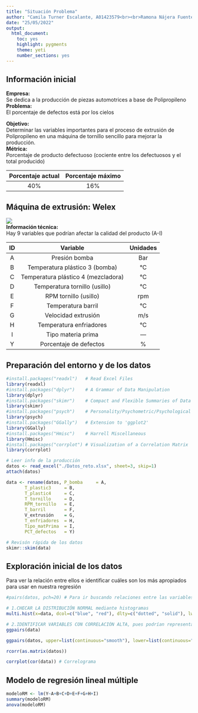 ```yaml
---
title: "Situación Problema"
author: "Camila Turner Escalante, A01423579<br><br>Ramona Nájera Fuentes, A01423596<br><br>Patricio Álvarez Hernández, A01423897<br><br>Asad Casis López, A01424665"
date: "25/05/2022"
output: 
  html_document: 
    toc: yes
    highlight: pygments
    theme: yeti
    number_sections: yes
---
```


## Información inicial
**Empresa:**
<br>Se dedica a la producción de piezas automotrices a base de Polipropileno<br>
**Problema:**
<br>El porcentaje de defectos está por los cielos<br>

**Objetivo:**
<br>Determinar las variables importantes para el proceso de extrusión de Polipropileno en una máquina de tornillo sencillo para mejorar la producción.<br>
**Métrica:**
<br>Porcentaje de producto defectuoso (cociente entre los defectuosos y el total producido)<br>

| Porcentaje actual | Porcentaje máximo |
|:-----------------:|:-----------------:|
|        40%        |        16%        |

## Máquina de extrusión: Welex
![](Diagrama_Welex.png)
<br>
**Información técnica:**
<br>Hay 9 variables que podrían afectar la calidad del producto (A-I)<br>

| ID | Variable                            | Unidades |
|:--:|:-----------------------------------:|:--------:|
| A  | Presión bomba                       |    Bar   |
| B  | Temperatura plástico 3 (bomba)      |    °C    |
| C  | Temperatura plástico 4 (mezcladora) |    °C    |
| D  | Temperatura tornillo (usillo)       |    °C    |
| E  | RPM tornillo (usillo)               |    rpm   |
| F  | Temperatura barril                  |    °C    |
| G  | Velocidad extrusión                 |    m/s   |
| H  | Temperatura enfriadores             |    °C    |
| I  | Tipo materia prima                  |    ---   |
| Y  | Porcentaje de defectos              |     %    |


## Preparación del entorno y de los datos
```r
#install.packages("readxl")   # Read Excel Files
library(readxl)
#install.packages("dplyr")    # A Grammar of Data Manipulation
library(dplyr)
#install.packages("skimr")    # Compact and Flexible Summaries of Data 
library(skimr)
#install.packages("psych")    # Personality/Psychometric/Psychological research
library(psych)
#install.packages("GGally")   # Extension to 'ggplot2'
library(GGally)
#install.packages("Hmisc")    # Harrell Miscellaneous
library(Hmisc)
#install.packages("corrplot") # Visualization of a Correlation Matrix 
library(corrplot)
```

```r
# Leer info de la producción
datos <- read_excel("./Datos_reto.xlsx", sheet=3, skip=1)
attach(datos)

data <- rename(datos, P_bomba     = A,
       T_plastic3     = B,
       T_plastic4     = C,
       T_tornillo     = D,
       RPM_tornillo   = E,
       T_barril       = F,
       V_extrusión    = G,
       T_enfriadores  = H,
       Tipo_matPrima  = I,
       PCT_defectos   = Y)
```

```r
# Revisón rápida de los datos
skimr::skim(data)
```


## Exploración inicial de los datos
Para ver la relación entre ellos e identificar cuáles son los más apropiados para usar en nuestra regresión
```r
#pairs(datos, pch=20) # Para ir buscando relaciones entre las variables

# 1.CHECAR LA DISTRIBUCIÓN NORMAL mediante histogramas  
multi.hist(x=data, dcol=c("blue", "red"), dlty=c("dotted", "solid"), lwd=c(2, 1), main=c("P_bomba", "T_plastic3", "T_plastic4", "T_tornillo", "RPM_tornillo", "T_barril", "V_extrusión", "T_enfriadores", "Tipo_matPrima", "PCT_defectos"))
```
```r
# 2.IDENTIFICAR VARIABLES CON CORRELACIÓN ALTA, pues podrían representar un problema
ggpairs(data)

ggpairs(datos, upper=list(continuous="smooth"), lower=list(continuous="blank"), diag=list(continuous="densityDiag"))

rcorr(as.matrix(datos))

corrplot(cor(data)) # Correlograma
```

## Modelo de regresión lineal múltiple

```r
modeloRM <- lm(Y~A+B+C+D+E+F+G+H+I)
summary(modeloRM)
anova(modeloRM)

```
